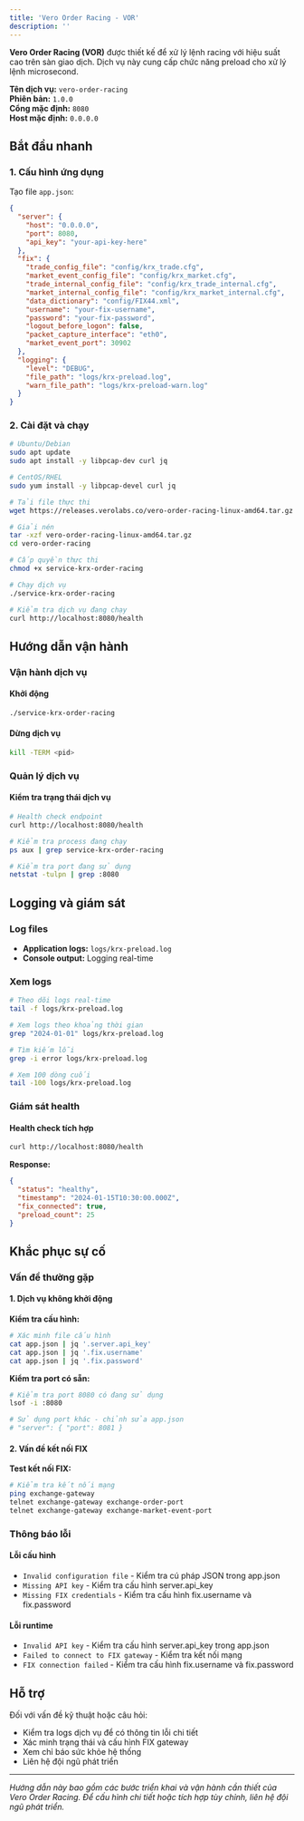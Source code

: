 ```yaml
---
title: 'Vero Order Racing - VOR'
description: ''
---
```


**Vero Order Racing (VOR)** được thiết kế để xử lý lệnh racing với hiệu suất cao trên sàn giao dịch. Dịch vụ này cung cấp chức năng preload cho xử lý lệnh microsecond.

**Tên dịch vụ:** `vero-order-racing`  
**Phiên bản:** `1.0.0`  
**Cổng mặc định:** `8080`  
**Host mặc định:** `0.0.0.0`

## Bắt đầu nhanh

### 1. Cấu hình ứng dụng

Tạo file `app.json`:

```json
{
  "server": {
    "host": "0.0.0.0",
    "port": 8080,
    "api_key": "your-api-key-here"
  },
  "fix": {
    "trade_config_file": "config/krx_trade.cfg",
    "market_event_config_file": "config/krx_market.cfg", 
    "trade_internal_config_file": "config/krx_trade_internal.cfg",
    "market_internal_config_file": "config/krx_market_internal.cfg",
    "data_dictionary": "config/FIX44.xml",
    "username": "your-fix-username",
    "password": "your-fix-password",
    "logout_before_logon": false,
    "packet_capture_interface": "eth0",
    "market_event_port": 30902
  },
  "logging": {
    "level": "DEBUG",
    "file_path": "logs/krx-preload.log",
    "warn_file_path": "logs/krx-preload-warn.log"
  }
}
```

### 2. Cài đặt và chạy

```bash
# Ubuntu/Debian
sudo apt update
sudo apt install -y libpcap-dev curl jq

# CentOS/RHEL
sudo yum install -y libpcap-devel curl jq

# Tải file thực thi
wget https://releases.verolabs.co/vero-order-racing-linux-amd64.tar.gz

# Giải nén
tar -xzf vero-order-racing-linux-amd64.tar.gz
cd vero-order-racing

# Cấp quyền thực thi
chmod +x service-krx-order-racing

# Chạy dịch vụ
./service-krx-order-racing

# Kiểm tra dịch vụ đang chạy
curl http://localhost:8080/health
```







## Hướng dẫn vận hành

### Vận hành dịch vụ

#### Khởi động
```bash
./service-krx-order-racing
```

#### Dừng dịch vụ
```bash
kill -TERM <pid>
```

### Quản lý dịch vụ

#### Kiểm tra trạng thái dịch vụ
```bash
# Health check endpoint
curl http://localhost:8080/health

# Kiểm tra process đang chạy
ps aux | grep service-krx-order-racing

# Kiểm tra port đang sử dụng
netstat -tulpn | grep :8080
```

## Logging và giám sát

### Log files

- **Application logs:** `logs/krx-preload.log`
- **Console output:** Logging real-time

### Xem logs

```bash
# Theo dõi logs real-time
tail -f logs/krx-preload.log

# Xem logs theo khoảng thời gian
grep "2024-01-01" logs/krx-preload.log

# Tìm kiếm lỗi
grep -i error logs/krx-preload.log

# Xem 100 dòng cuối
tail -100 logs/krx-preload.log
```

### Giám sát health

#### Health check tích hợp
```bash
curl http://localhost:8080/health
```

**Response:**
```json
{
  "status": "healthy",
  "timestamp": "2024-01-15T10:30:00.000Z",
  "fix_connected": true,
  "preload_count": 25
}
```

## Khắc phục sự cố

### Vấn đề thường gặp

#### 1. Dịch vụ không khởi động

**Kiểm tra cấu hình:**
```bash
# Xác minh file cấu hình
cat app.json | jq '.server.api_key'
cat app.json | jq '.fix.username'
cat app.json | jq '.fix.password'
```

**Kiểm tra port có sẵn:**
```bash
# Kiểm tra port 8080 có đang sử dụng
lsof -i :8080

# Sử dụng port khác - chỉnh sửa app.json
# "server": { "port": 8081 }
```

#### 2. Vấn đề kết nối FIX

**Test kết nối FIX:**
```bash
# Kiểm tra kết nối mạng
ping exchange-gateway
telnet exchange-gateway exchange-order-port
telnet exchange-gateway exchange-market-event-port
```

### Thông báo lỗi

#### Lỗi cấu hình
- `Invalid configuration file` - Kiểm tra cú pháp JSON trong app.json
- `Missing API key` - Kiểm tra cấu hình server.api_key
- `Missing FIX credentials` - Kiểm tra cấu hình fix.username và fix.password

#### Lỗi runtime
- `Invalid API key` - Kiểm tra cấu hình server.api_key trong app.json
- `Failed to connect to FIX gateway` - Kiểm tra kết nối mạng
- `FIX connection failed` - Kiểm tra cấu hình fix.username và fix.password

## Hỗ trợ

Đối với vấn đề kỹ thuật hoặc câu hỏi:
- Kiểm tra logs dịch vụ để có thông tin lỗi chi tiết
- Xác minh trạng thái và cấu hình FIX gateway
- Xem chỉ báo sức khỏe hệ thống
- Liên hệ đội ngũ phát triển

---

*Hướng dẫn này bao gồm các bước triển khai và vận hành cần thiết của Vero Order Racing. Để cấu hình chi tiết hoặc tích hợp tùy chỉnh, liên hệ đội ngũ phát triển.*
